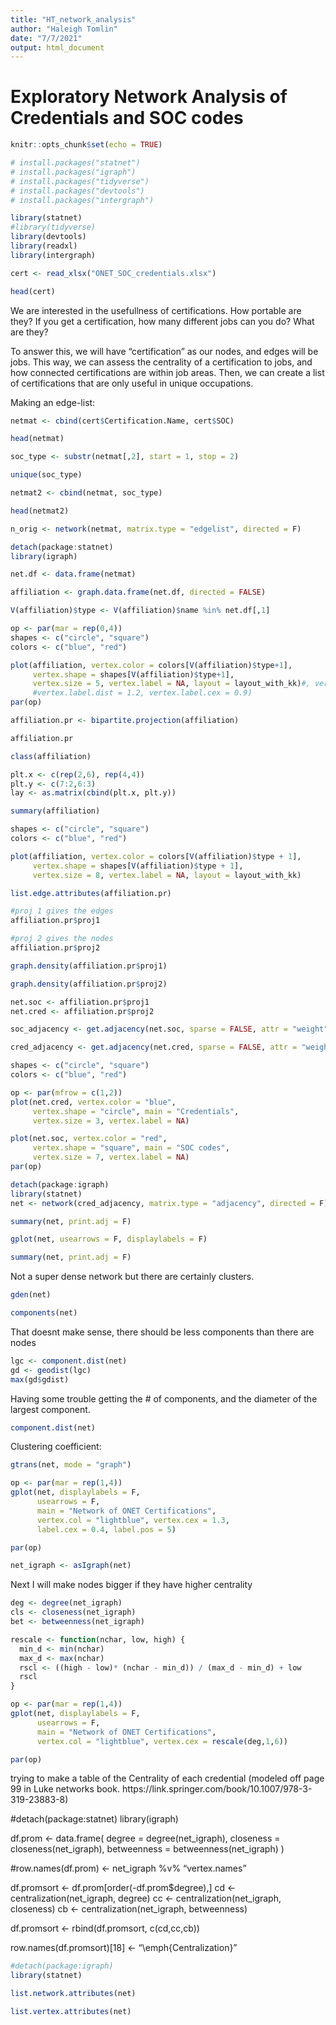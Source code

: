 ```yaml
---
title: "HT_network_analysis"
author: "Haleigh Tomlin"
date: "7/7/2021"
output: html_document
---
```


# Exploratory Network Analysis of Credentials and SOC codes


```r
knitr::opts_chunk$set(echo = TRUE)
```

```r
# install.packages("statnet")
# install.packages("igraph")
# install.packages("tidyverse")
# install.packages("devtools")
# install.packages("intergraph")
```

```r
library(statnet)
#library(tidyverse)
library(devtools)
library(readxl)
library(intergraph)
```


```r
cert <- read_xlsx("ONET_SOC_credentials.xlsx")
```

```r
head(cert)
```


We are interested in the usefullness of certifications.  How portable are they?  If you get a certification, how many different jobs can you do?  What are they?

To answer this, we will have "certification" as our nodes, and edges will be jobs.  This way, we can assess the centrality of a certification to jobs, and how connected certifications are within job areas.  Then, we can create a list of certifications that are only useful in unique occupations.

Making an edge-list:

```r
netmat <- cbind(cert$Certification.Name, cert$SOC)
```

```r
head(netmat)
```

```r
soc_type <- substr(netmat[,2], start = 1, stop = 2)
```

```r
unique(soc_type)
```

```r
netmat2 <- cbind(netmat, soc_type)
```

```r
head(netmat2)
```



```r
n_orig <- network(netmat, matrix.type = "edgelist", directed = F)
```


```r
detach(package:statnet)
library(igraph)

```

```r
net.df <- data.frame(netmat)

affiliation <- graph.data.frame(net.df, directed = FALSE)

V(affiliation)$type <- V(affiliation)$name %in% net.df[,1]
```



```r
op <- par(mar = rep(0,4))
shapes <- c("circle", "square")
colors <- c("blue", "red")

plot(affiliation, vertex.color = colors[V(affiliation)$type+1],
     vertex.shape = shapes[V(affiliation)$type+1],
     vertex.size = 5, vertex.label = NA, layout = layout_with_kk)#, vertex.label.degree = -pi/20,
     #vertex.label.dist = 1.2, vertex.label.cex = 0.9)
par(op)
```

```r
affiliation.pr <- bipartite.projection(affiliation)
```

```r
affiliation.pr
```

```r
class(affiliation)
```

```r
plt.x <- c(rep(2,6), rep(4,4))
plt.y <- c(7:2,6:3)
lay <- as.matrix(cbind(plt.x, plt.y))
```

```r
summary(affiliation)
```

```r
shapes <- c("circle", "square")
colors <- c("blue", "red")

plot(affiliation, vertex.color = colors[V(affiliation)$type + 1],
     vertex.shape = shapes[V(affiliation)$type + 1],
     vertex.size = 8, vertex.label = NA, layout = layout_with_kk)
```


```r
list.edge.attributes(affiliation.pr)
```


```r
#proj 1 gives the edges
affiliation.pr$proj1
```

```r
#proj 2 gives the nodes
affiliation.pr$proj2
```



```r
graph.density(affiliation.pr$proj1)
```

```r
graph.density(affiliation.pr$proj2)
```

```r
net.soc <- affiliation.pr$proj1
net.cred <- affiliation.pr$proj2
```

```r
soc_adjacency <- get.adjacency(net.soc, sparse = FALSE, attr = "weight")
```

```r
cred_adjacency <- get.adjacency(net.cred, sparse = FALSE, attr = "weight")
```

```r
shapes <- c("circle", "square")
colors <- c("blue", "red")

op <- par(mfrow = c(1,2))
plot(net.cred, vertex.color = "blue",
     vertex.shape = "circle", main = "Credentials",
     vertex.size = 3, vertex.label = NA)

plot(net.soc, vertex.color = "red",
     vertex.shape = "square", main = "SOC codes",
     vertex.size = 7, vertex.label = NA)
par(op)
```



```r
detach(package:igraph)
library(statnet)
net <- network(cred_adjacency, matrix.type = "adjacency", directed = F)
```

```r
summary(net, print.adj = F)
```

```r
gplot(net, usearrows = F, displaylabels = F)
```



```r
summary(net, print.adj = F)
```

Not a super dense network but there are certainly clusters.

```r
gden(net)
```


```r
components(net)
```

That doesnt make sense, there should be less components than there are nodes

```r
lgc <- component.dist(net)
gd <- geodist(lgc)
max(gd$gdist)
```
 Having some trouble getting the # of components, and the diameter of the largest component.
 
```r
component.dist(net)
```

Clustering coefficient:

```r
gtrans(net, mode = "graph")
```

```r
op <- par(mar = rep(1,4))
gplot(net, displaylabels = F,
      usearrows = F,
      main = "Network of ONET Certifications",
      vertex.col = "lightblue", vertex.cex = 1.3,
      label.cex = 0.4, label.pos = 5)

par(op)
```

```r
net_igraph <- asIgraph(net)
```

Next I will make nodes bigger if they have higher centrality

```r
deg <- degree(net_igraph)
cls <- closeness(net_igraph)
bet <- betweenness(net_igraph)
```

```r
rescale <- function(nchar, low, high) {
  min_d <- min(nchar)
  max_d <- max(nchar)
  rscl <- ((high - low)* (nchar - min_d)) / (max_d - min_d) + low
  rscl
}
```


```r
op <- par(mar = rep(1,4))
gplot(net, displaylabels = F,
      usearrows = F,
      main = "Network of ONET Certifications",
      vertex.col = "lightblue", vertex.cex = rescale(deg,1,6))

par(op)
```




trying to make a table of the Centrality of each credential (modeled off page 99 in Luke networks book. https://link.springer.com/book/10.1007/978-3-319-23883-8)


#detach(package:statnet)
library(igraph)

df.prom <- data.frame(
  degree = degree(net_igraph),
  closeness = closeness(net_igraph),
  betweenness = betweenness(net_igraph)
)

#row.names(df.prom) <- net_igraph %v% "vertex.names"

df.promsort <- df.prom[order(-df.prom$degree),]
cd <- centralization(net_igraph, degree)
cc <- centralization(net_igraph, closeness)
cb <- centralization(net_igraph, betweenness)

df.promsort <- rbind(df.promsort, c(cd,cc,cb))

row.names(df.promsort)[18] <- "\\emph{Centralization}"


```r
#detach(package:igraph)
library(statnet)
```

```r
list.network.attributes(net)
```

```r
list.vertex.attributes(net)
```



